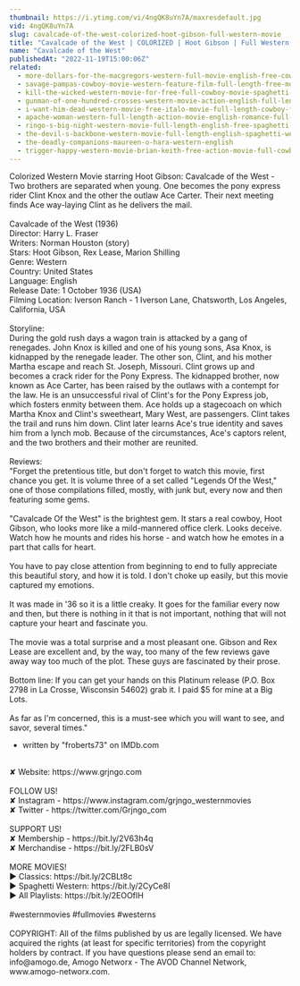 ```yaml
---
thumbnail: https://i.ytimg.com/vi/4ngQK8uYn7A/maxresdefault.jpg
vid: 4ngQK8uYn7A
slug: cavalcade-of-the-west-colorized-hoot-gibson-full-western-movie
title: "Cavalcade of the West | COLORIZED | Hoot Gibson | Full Western Movie"
name: "Cavalcade of the West"
publishedAt: "2022-11-19T15:00:06Z"
related:
  - more-dollars-for-the-macgregors-western-full-movie-english-free-cowboy-film
  - savage-pampas-cowboy-movie-western-feature-film-full-length-free-movies-on-youtube
  - kill-the-wicked-western-movie-for-free-full-cowboy-movie-spaghetti-western-english
  - gunman-of-one-hundred-crosses-western-movie-action-english-full-length
  - i-want-him-dead-western-movie-free-italo-movie-full-length-cowboy-film
  - apache-woman-western-full-length-action-movie-english-romance-full-film
  - ringo-s-big-night-western-movie-full-length-english-free-spaghetti-western
  - the-devil-s-backbone-western-movie-full-length-english-spaghetti-western-cowboyfilm-watchfree
  - the-deadly-companions-maureen-o-hara-western-english
  - trigger-happy-western-movie-brian-keith-free-action-movie-full-cowboy-films-full-movies
---
```


Colorized Western Movie starring Hoot Gibson: Cavalcade of the West - Two brothers are separated when young. One becomes the pony express rider Clint Knox and the other the outlaw Ace Carter. Their next meeting finds Ace way-laying Clint as he delivers the mail.<br />
<br />
Cavalcade of the West (1936)<br />
Director: Harry L. Fraser<br />
Writers: Norman Houston (story)<br />
Stars: Hoot Gibson, Rex Lease, Marion Shilling<br />
Genre: Western<br />
Country: United States<br />
Language: English<br />
Release Date: 1 October 1936 (USA)<br />
Filming Location: Iverson Ranch - 1 Iverson Lane, Chatsworth, Los Angeles, California, USA<br />
<br />
Storyline:<br />
During the gold rush days a wagon train is attacked by a gang of renegades. John Knox is killed and one of his young sons, Asa Knox, is kidnapped by the renegade leader. The other son, Clint, and his mother Martha escape and reach St. Joseph, Missouri. Clint grows up and becomes a crack rider for the Pony Express. The kidnapped brother, now known as Ace Carter, has been raised by the outlaws with a contempt for the law. He is an unsuccessful rival of Clint's for the Pony Express job, which fosters enmity between them. Ace holds up a stagecoach on which Martha Knox and Clint's sweetheart, Mary West, are passengers. Clint takes the trail and runs him down. Clint later learns Ace's true identity and saves him from a lynch mob. Because of the circumstances, Ace's captors relent, and the two brothers and their mother are reunited.<br />
<br />
Reviews:<br />
"Forget the pretentious title, but don't forget to watch this movie, first chance you get. It is volume three of a set called "Legends Of the West," one of those compilations filled, mostly, with junk but, every now and then featuring some gems.<br />
<br />
"Cavalcade Of the West" is the brightest gem. It stars a real cowboy, Hoot Gibson, who looks more like a mild-mannered office clerk. Looks deceive. Watch how he mounts and rides his horse - and watch how he emotes in a part that calls for heart.<br />
<br />
You have to pay close attention from beginning to end to fully appreciate this beautiful story, and how it is told. I don't choke up easily, but this movie captured my emotions.<br />
<br />
It was made in '36 so it is a little creaky. It goes for the familiar every now and then, but there is nothing in it that is not important, nothing that will not capture your heart and fascinate you.<br />
<br />
The movie was a total surprise and a most pleasant one. Gibson and Rex Lease are excellent and, by the way, too many of the few reviews gave away way too much of the plot. These guys are fascinated by their prose.<br />
<br />
Bottom line: If you can get your hands on this Platinum release (P.O. Box 2798 in La Crosse, Wisconsin 54602) grab it. I paid $5 for mine at a Big Lots.<br />
<br />
As far as I'm concerned, this is a must-see which you will want to see, and savor, several times."<br />
- written by "froberts73" on IMDb.com<br />
<br />
✘ Website: https://www.grjngo.com<br />
<br />
FOLLOW US!<br />
✘ Instagram - https://www.instagram.com/grjngo_westernmovies<br />
✘ Twitter - https://twitter.com/Grjngo_com<br />
<br />
SUPPORT US!<br />
✘ Membership - https://bit.ly/2V63h4q<br />
✘ Merchandise - https://bit.ly/2FLB0sV<br />
<br />
MORE MOVIES! <br />
► Classics: https://bit.ly/2CBLt8c <br />
► Spaghetti Western: https://bit.ly/2CyCe8I <br />
► All Playlists: https://bit.ly/2EOOfIH <br />
<br />
#westernmovies #fullmovies #westerns<br />
<br />
COPYRIGHT: All of the films published by us are legally licensed. We have acquired the rights (at least for specific territories) from the copyright holders by contract. If you have questions please send an email to: info@amogo.de, Amogo Networx - The AVOD Channel Network, www.amogo-networx.com.